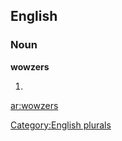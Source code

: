 ==English==

===Noun===
'''wowzers'''

# {{plural of|[[wowzer]]}}

[[Category:English plurals]]

[[ar:wowzers]]